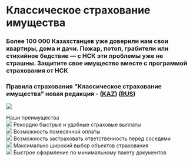 <div class="mx-auto max-w-4xl py-10">

# Классическое страхование имущества

### Более 100 000 Казахстанцев уже доверили нам свои квартиры, дома и дачи. Пожар, потоп, грабители или стихийное бедствие — с НСК эти проблемы уже не страшны. Защитите свое имущество вместе с программой страхования от НСК

### Правила страхования "Классическое страхование имущества" новая редакция - ([KAZ](https://www.nsk.kz/media/rules/%D0%9C%D2%AF%D0%BB%D1%96%D0%BA%D1%82%D1%96%20%D0%B5%D1%80%D1%96%D0%BA%D1%82%D1%96%20%D1%81%D0%B0%D2%9B%D1%82%D0%B0%D0%BD%D0%B4%D1%8B%D1%80%D1%83%20KAZ_1699955504.pdf)) ([RUS](https://www.nsk.kz/media/rules/%D0%9F%D1%80%D0%B0%D0%B2%D0%B8%D0%BB%D0%B0%20%D0%B4%D0%BE%D0%B1%D1%80%D0%BE%D0%B2%D0%BE%D0%BB%D1%8C%D0%BD%D0%BE%D0%B3%D0%BE%20%D1%81%D1%82%D1%80%D0%B0%D1%85%D0%BE%D0%B2%D0%B0%D0%BD%D0%B8%D1%8F%20%D0%B8%D0%BC%D1%83%D1%89%D0%B5%D1%81%D1%82%D0%B2%D0%B0_1699845490.pdf))

![](https://www.nsk.kz/media/products/2t/1487074363kily1.jpg)

<div class="mt-10 text-center text-4xl font-bold">Наши преимущества</div>

<div class="mt-10 flex flex-wrap justify-around gap-4">

<div class="w-1/4 text-center">
  <img
    class="mx-auto"
    src="https://www.nsk.kz/media/product_benefits/gh/1481216911v210w.svg"
  />
  Рекордно быстрые и удобные страховые выплаты
</div>

<div class="w-1/4 text-center">
  <img
    class="mx-auto"
    src="https://www.nsk.kz/media/product_benefits/le/1481216931xn2so.svg"
  />
  Возможность помесячной оплаты
</div>

<div class="w-1/4 text-center">
  <img
    class="mx-auto"
    src="https://www.nsk.kz/media/product_benefits/5p/14812169489onx8.svg"
  />
  Возможность застраховать ответственность перед соседями
</div>

<div class="w-1/4 text-center">
  <img
    class="mx-auto"
    src="https://www.nsk.kz/media/product_benefits/i4/1481216961bpdfd.svg"
  />
  Максимально широкий выбор объектов страхования
</div>

<div class="w-1/4 text-center">
  <img
    class="mx-auto"
    src="https://www.nsk.kz/media/product_benefits/zo/14812169787paw2.svg"
  />
  Быстрое оформление по минимальному пакету документов
</div>
</div>

</div>
